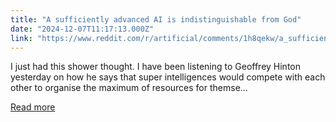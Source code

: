 ```yaml
---
title: "A sufficiently advanced AI is indistinguishable from God"
date: "2024-12-07T11:17:13.000Z"
link: "https://www.reddit.com/r/artificial/comments/1h8qekw/a_sufficiently_advanced_ai_is_indistinguishable/"
---
```


I just had this shower thought. I have been listening to Geoffrey Hinton yesterday on how he says that super intelligences would compete with each other to organise the maximum of resources for themse...

[Read more](https://www.reddit.com/r/artificial/comments/1h8qekw/a_sufficiently_advanced_ai_is_indistinguishable/)
